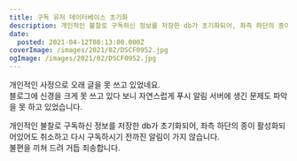 ```yaml
---
title: 구독 유저 데이터베이스 초기화
description: 개인적인 불찰로 구독하신 정보를 저장한 db가 초기화되어, 좌측 하단의 종이 활성화되어있어도 취소하고 다시 구독하시기 전까진 알림이 가지 않습니다.
date:
  posted: 2021-04-12T08:13:00.000Z
coverImage: /images/2021/02/DSCF0952.jpg
ogImage: /images/2021/02/DSCF0952.jpg
---
```


개인적인 사정으로 오래 글을 못 쓰고 있었네요.  
블로그에 신경을 크게 못 쓰고 있다 보니 자연스럽게 푸시 알림 서버에 생긴 문제도 파악을 못 하고 있었습니다.

개인적인 불찰로 구독하신 정보를 저장한 db가 초기화되어, 좌측 하단의 종이 활성화되어있어도 취소하고 다시 구독하시기 전까진 알림이 가지 않습니다.  
불편을 끼쳐 드려 거듭 죄송합니다.